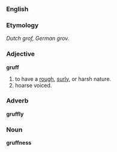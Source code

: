 ===English===
===Etymology===
''Dutch grof, German grov.''
===Adjective===
'''gruff'''
# to have a [[rough]], [[surly]], or harsh nature.
# hoarse voiced.
===Adverb===
'''gruffly'''
===Noun===
'''gruffness'''